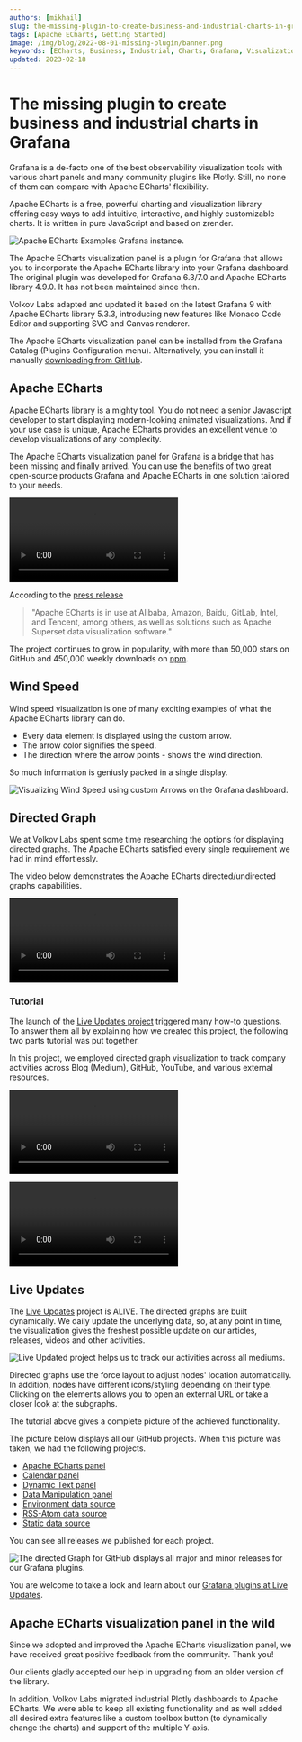```yaml
---
authors: [mikhail]
slug: the-missing-plugin-to-create-business-and-industrial-charts-in-grafana-1d8f7304229f/
tags: [Apache ECharts, Getting Started]
image: /img/blog/2022-08-01-missing-plugin/banner.png
keywords: [ECharts, Business, Industrial, Charts, Grafana, Visualization]
updated: 2023-02-18
---
```



# The missing plugin to create business and industrial charts in Grafana

Grafana is a de-facto one of the best observability visualization tools with various chart panels and many community plugins like Plotly. Still, no none of them can compare with Apache ECharts' flexibility.

Apache ECharts is a free, powerful charting and visualization library offering easy ways to add intuitive, interactive, and highly customizable charts. It is written in pure JavaScript and based on zrender.

<Image
  title="Apache ECharts Examples Grafana instance."
  src="https://github.com/VolkovLabs/volkovlabs-echarts-panel/raw/main/src/img/examples.png"
  lazy={false}
/>

The Apache ECharts visualization panel is a plugin for Grafana that allows you to incorporate the Apache ECharts library into your Grafana dashboard. The original plugin was developed for Grafana 6.3/7.0 and Apache ECharts library 4.9.0. It has not been maintained since then.

Volkov Labs adapted and updated it based on the latest Grafana 9 with Apache ECharts library 5.3.3, introducing new features like Monaco Code Editor and supporting SVG and Canvas renderer.

The Apache ECharts visualization panel can be installed from the Grafana Catalog (Plugins Configuration menu). Alternatively, you can install it manually [downloading from GitHub](https://github.com/volkovlabs/volkovlabs-echarts-panel).

## Apache ECharts

Apache ECharts library is a mighty tool. You do not need a senior Javascript developer to start displaying modern-looking animated visualizations. And if your use case is unique, Apache ECharts provides an excellent venue to develop visualizations of any complexity.

The Apache ECharts visualization panel for Grafana is a bridge that has been missing and finally arrived. You can use the benefits of two great open-source products Grafana and Apache ECharts in one solution tailored to your needs.

<Video
  src="https://www.youtube.com/embed/DxqCrBEmrQw"
  title="How to create modern dashboards in Grafana."
/>

According to the [press release](https://www.globenewswire.com/fr/news-release/2021/01/26/2164391/17401/en/The-Apache-Software-Foundation-Announces-Apache-ECharts-as-a-Top-Level-Project.html)

> "Apache ECharts is in use at Alibaba, Amazon, Baidu, GitLab, Intel, and Tencent, among others, as well as solutions such as Apache Superset data visualization software."

The project continues to grow in popularity, with more than 50,000 stars on GitHub and 450,000 weekly downloads on [npm](https://www.npmjs.com/package/echarts).

## Wind Speed

Wind speed visualization is one of many exciting examples of what the Apache ECharts library can do.

- Every data element is displayed using the custom arrow.
- The arrow color signifies the speed.
- The direction where the arrow points - shows the wind direction.

So much information is geniusly packed in a single display.

<Image
  title="Visualizing Wind Speed using custom Arrows on the Grafana dashboard."
  src="/img/blog/2022-08-01-missing-plugin/wind-speed.png"
/>

## Directed Graph

We at Volkov Labs spent some time researching the options for displaying directed graphs. The Apache ECharts satisfied every single requirement we had in mind effortlessly.

The video below demonstrates the Apache ECharts directed/undirected graphs capabilities.

<Video
  src="https://www.youtube.com/embed/BcW7iyTadWE"
  title="Can Apache ECharts render a directed graph?"
/>

### Tutorial

The launch of the [Live Updates project](https://live.volkovlabs.io/) triggered many how-to questions. To answer them all by explaining how we created this project, the following two parts tutorial was put together.

In this project, we employed directed graph visualization to track company activities across Blog (Medium), GitHub, YouTube, and various external resources.

<Video
  src="https://www.youtube.com/embed/e3VHgpuzEF0"
  title="Build directional graph in Grafana using Apache ECharts. Tutorial part 1."
/>

<Video
  src="https://www.youtube.com/embed/oM7XAVlsOio"
  title="Build directional graph in Grafana using Apache ECharts. Tutorial part 2."
/>

## Live Updates

The [Live Updates](https://live.volkovlabs.io) project is ALIVE. The directed graphs are built dynamically. We daily update the underlying data, so, at any point in time, the visualization gives the freshest possible update on our articles, releases, videos and other activities.

<Image
  title="Live Updated project helps us to track our activities across all mediums."
  src="/img/blog/2022-08-01-missing-plugin/live.png"
/>

Directed graphs use the force layout to adjust nodes' location automatically. In addition, nodes have different icons/styling depending on their type. Clicking on the elements allows you to open an external URL or take a closer look at the subgraphs.

The tutorial above gives a complete picture of the achieved functionality.

The picture below displays all our GitHub projects. When this picture was taken, we had the following projects.

- [Apache ECharts panel](https://live.volkovlabs.io/d/tXQ9_367z/apache-echarts-panel?orgId=1)
- [Calendar panel](https://live.volkovlabs.io/d/0fgJcb4Vz/calendar-panel?orgId=1)
- [Dynamic Text panel](https://live.volkovlabs.io/d/2L2sYjVVz/dynamic-text-panel?orgId=1)
- [Data Manipulation panel](https://live.volkovlabs.io/d/h5IJk66nk/data-manipulation-panel?orgId=1)
- [Environment data source](https://live.volkovlabs.io/d/B0kLhzR4k/environment-data-source?orgId=1)
- [RSS-Atom data source](https://live.volkovlabs.io/d/zUDs5zRVk/rss-atom-data-source?orgId=1)
- [Static data source](https://live.volkovlabs.io/d/heM1lTN4z/static-data-source?orgId=1)

You can see all releases we published for each project.

<Image
  title="The directed Graph for GitHub displays all major and minor releases for our Grafana plugins."
  src="/img/blog/2022-08-01-missing-plugin/github.png"
/>

You are welcome to take a look and learn about our [Grafana plugins at Live Updates](https://live.volkovlabs.io/d/mbCp3qenz/github-organization?orgId=1).

## Apache ECharts visualization panel in the wild

Since we adopted and improved the Apache ECharts visualization panel, we have received great positive feedback from the community. Thank you!

Our clients gladly accepted our help in upgrading from an older version of the library.

In addition, Volkov Labs migrated industrial Plotly dashboards to Apache ECharts. We were able to keep all existing functionality and as well added all desired extra features like a custom toolbox button (to dynamically change the charts) and support of the multiple Y-axis.
